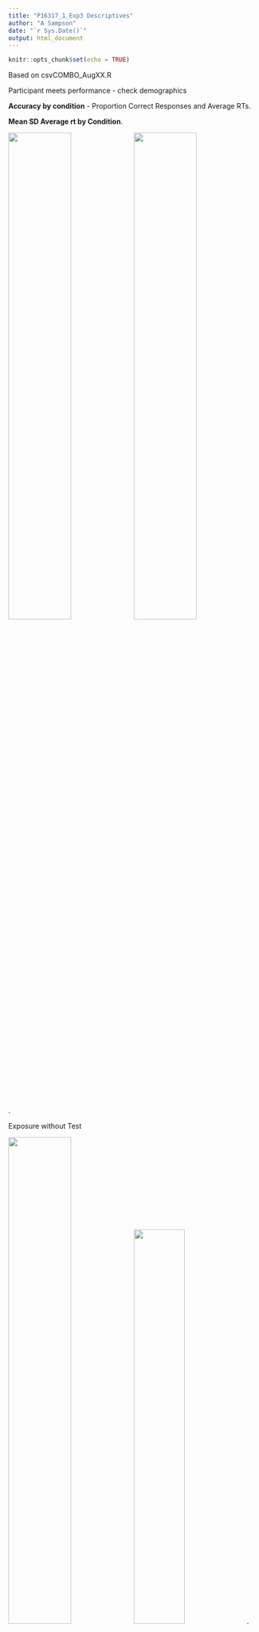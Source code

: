 ```yaml
---
title: "P16317_1_Exp3 Descriptives"
author: "A Sampson"
date: "`r Sys.Date()`"
output: html_document
---
```


```r
knitr::opts_chunk$set(echo = TRUE)
```

Based on csvCOMBO_AugXX.R 

Participant meets performance - check demographics

**Accuracy by condition** - Proportion Correct Responses and Average RTs. 

  **Mean SD Average rt by Condition**. 


![](cond_Box.png){width=50%}![](AVG_rt_Cond_Means.png){width=50%}. 
  
Exposure without Test 

![](cond_block_Box.png){width=50%}![](ALL_AVG_rt_Cond_Means.png){width=45%}. 
![](All_cond_block_Box.png){width=45%}.

Test Information

**Old New - Error counts (potential 8 per condition - Fixed, Random, Test)**.
.


**Location as Left | Right | New (New scene No Tone) Error counts (potential 8 per condition - Fixed, Random, Test)**.
.

.

![](Detect_Test_Prop.png){width=45%}.

.
**Test**. 


![](Test_ACCs_Props.png){width=35%} ![](Test_OLDNEW_Prop.png){width=45%}


**OLD NEW Accuracy by Condition**. 

![](Fixed_OLDNEW_Prop.png){width=45%}![](Rand_OLDNEW_Prop.png){width=45%}
![](Test_OLDNEW_Prop.png){width=45%}. 

**Location Accuracy**

![](ALL_Loc_Prop.png){width=45%}.

